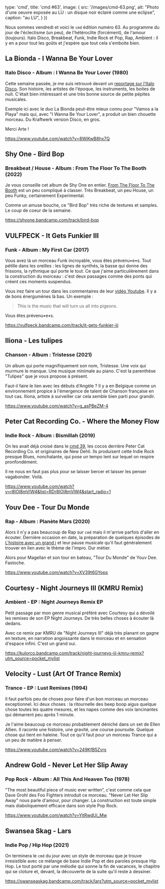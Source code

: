 

  type: 'cmd',
  title: 'cmd #63',
  image: {
    src: '/images/cmd-63.png',
    alt: "Photo d'une oeuvre exposée au LU : un disque noir éclairé comme une eclipse",
    caption: "au LU",
  }
})

Nous sommes vendredi et voici le `cmd` édition numéro 63. Au programme du jour
de l'éclectisme (un peu), de l'hétéroclite (forcément), de l'amour (toujours).
Italo Disco, Breakbeat, Funk, Indie Rock et Pop, Rap, Ambient : il y en a pour
tout les goûts et j'espère que tout cela s'emboite bien.



## La Bionda - I Wanna Be Your Lover

### Italo Disco - Album : I Wanna Be Your Lover (1980)

Cette semaine passée, je me suis retrouvé devant un [reportage sur l'Italo
Disco](https://www.arte.tv/fr/videos/084718-000-A/italo-disco-le-son-scintillant-des-annees-80/).
Son histoire, les artistes de l'époque, les instruments, les boites de nuit.
C'était bien intéressant et une très bonne source de petite pépites musicales.

Exemple ici avec le duo La Bionda peut-être mieux connu pour "Vamos a la Playa"
mais qui, avec "I Wanna Be Your Lover", a produit un bien chouette morceau. Du
Kraftwerk version Disco, en gros.

Merci Arte !

https://www.youtube.com/watch?v=8WjKwB8hx7Q



## Shy One - Bird Bop

### Breakbeat / House - Album : From The Floor To The Booth (2022)

Je vous conseille cet album de Shy One en entier. [From The Floor To The
Booth](https://shyone.bandcamp.com/album/from-the-floor-to-the-booth) est un peu
compliqué à classer. Très Breakbeat, un peu House, un peu Funky, certainement
Experimental.

Comme un amuse bouche, ce "Bird Bop" très riche de textures et samples. Le coup
de coeur de la semaine.

https://shyone.bandcamp.com/track/bird-bop



## VULFPECK - It Gets Funkier III

### Funk - Album : My First Car (2017)

Vous avez là un morceau Funk incroyable, vous êtes prévenu•e•s. Tout pétille
dans les oreilles : les lignes de synthés, la basse qui donne des frissons, la
rythmique qui porte le tout. Ce que j'aime particulièrement dans la construction
du morceau : c'est deux passages comme des ponts qui créent ces moments
suspendus.

Vous irez faire un tour dans les commentaires de leur [vidéo
Youtube](https://www.youtube.com/watch?app=desktop&utm_source=pocket_mylist&v=S3nl7IqZayg).
Il y a de bons énergumènes là bas. Un exemple :

> This is the music that will turn us all into pigeons.

Vous êtes prévenu•e•s.

https://vulfpeck.bandcamp.com/track/it-gets-funkier-iii



## Iliona - Les tulipes

### Chanson - Album : Tristesse (2021)

Un album qui porte magnifiquement son nom, Tristesse. Une voix qui murmure le
manque. Une musique minimale au piano. C'est la parenthèse "Tulipes" que je vous
propose à présent.

Faut-il faire le lien avec les débuts d'Angèle ? Il y a en Belgique comme un
environnement propice à l'émergence de talent de Chanson française en tout cas.
Iliona, artiste à surveiller car cela semble bien parti pour grandir.

https://www.youtube.com/watch?v=g_asPBeZM-4



## Peter Cat Recording Co. - Where the Money Flow

### Indie Rock - Album : Bismillah (2019)

On les avait déjà croisé dans le [cmd
39](https://cmd.wuips.com/post/2022-03-18-cmd-39), les cocos derrière Peter Cat
Recording Co. et originaires de New Dehli. Ils produisent cette Indie Rock
presque Blues, nonchalante, qui pose un tempo lent sur lequel on respire
pronfondément.

Il ne nous en faut pas plus pour se laisser bercer et laisser les penser
vagabonder. Voilà.

https://www.youtube.com/watch?v=r8IOl8mVlW4&list=RDr8IOl8mVlW4&start_radio=1



## Youv Dee - Tour Du Monde

### Rap - Album : Planète Mars (2020)

Alors il n'y a pas beaucoup de Rap sur `cmd` mais il m'arrive parfois d'aller en
écouter. Dernière occasion en date, la préparation de quelques épisodes de
[L'histoire avec un grand
i](https://www.prun.net/emission/1V0a-lhistoire-avec-un-grand-i) et leur pause
musicale qu'il faut généralement trouver en lien avec le thème de l'impro. Dur
métier.

Alors pour Magellan et son tour en bateau, "Tour Du Monde" de Youv Dee.
Fastoche.

https://www.youtube.com/watch?v=XV39t6GYops



## Courtesy - Night Journeys III (KMRU Remix)

### Ambient - EP : Night Journeys Remix EP

Petit passage par mon genre musical préféré avec Courtesy qui a dévoilé les
remixes de son EP Night Journeys. De très belles choses à écouter là dedans.

Avec ce remix par KMRU de "Night Journeys III" déjà très planant on gagne en
texture, en narration angoissante dans le morceau et en sensation d'espace
infini. C'est un grand oui.

https://kulorco.bandcamp.com/track/night-journeys-iii-kmru-remix?utm_source=pocket_mylist



## Velocity - Lust (Art Of Trance Remix)

### Trance - EP : Lust Remixes (1994)

Il faut parfois peu de choses pour faire d'un bon morceau un morceau
exceptionnel. Ici deux choses : la ritournelle des beep boop aigus quelque chose
toutes les quatre mesures, et les napes comme des voix lancinantes qui démarrent
peu après 1 minute.

Je l'aime beaucoup ce morceau probablement déniché dans un set de Ellen Allien.
Il raconte une histoire, une gravité, une course poursuite. Quelque chose qui
tient en haleine. Tout ce qu'il faut pour un morceau Trance qui a un peu de
matière à penser.

https://www.youtube.com/watch?v=249KfB5Zvrs



## Andrew Gold - Never Let Her Slip Away

### Pop Rock - Album : All This And Heaven Too (1978)

"The most beautiful piece of music ever written”, c'est comme cela que Dave
Grohl des Foo Fighters introduit ce morceau. "Never Let Her Slip Away" nous
parle d'amour, pour changer. La construction est toute simple mais
diaboliquement efficace dans son style Pop Rock.

https://www.youtube.com/watch?v=YitRwdUj_Mw



## Swansea Skag - Lars

### Indie Pop / Hip Hop (2021)

On terminera le `cmd` du jour avec un style de morceau que je trouve
irresistible avec ce mélange de base Indie Pop et des paroles presque Hip Hop.
Le tout porté par une mélodie qui sonne la fin de vacances, le chapitre qui se
cloture et, devant, la découverte de la suite qu'il reste à dessiner.

https://swanseaskag.bandcamp.com/track/lars?utm_source=pocket_mylist

